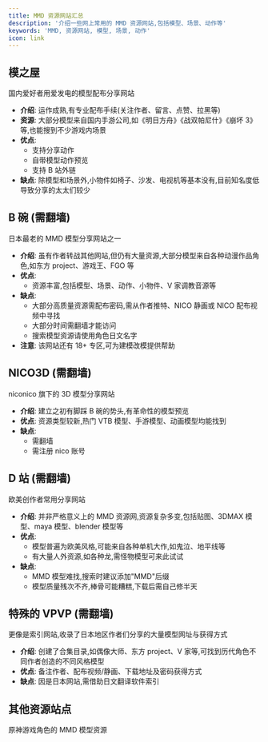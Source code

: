 ```yaml
---
title: MMD 资源网站汇总
description: '介绍一些网上常用的 MMD 资源网站,包括模型、场景、动作等'
keywords: 'MMD, 资源网站, 模型, 场景, 动作'
icon: link
---
```



## 模之屋

<Card title="模之屋" icon="house" href="https://www.aplaybox.com/">
  国内爱好者用爱发电的模型配布分享网站
</Card>

- **介绍**: 运作成熟,有专业配布手续(关注作者、留言、点赞、拉黑等)
- **资源**: 大部分模型来自国内手游公司,如《明日方舟》《战双帕尼什》《崩坏 3》等,也能搜到不少游戏内场景
- **优点**: 
  - 支持分享动作
  - 自带模型动作预览
  - 支持 B 站外链
- **缺点**: 除模型和场景外,小物件如椅子、沙发、电视机等基本没有,目前知名度低导致分享的太太们较少

## B 碗 (需翻墙)

<Card title="B 碗" icon="bowl-food" href="https://bowlroll.net/file/index">
  日本最老的 MMD 模型分享网站之一
</Card>

- **介绍**: 虽有作者转战其他网站,但仍有大量资源,大部分模型来自各种动漫作品角色,如东方 project、游戏王、FGO 等
- **优点**: 
  - 资源丰富,包括模型、场景、动作、小物件、V 家调教音源等
- **缺点**: 
  - 大部分高质量资源需配布密码,需从作者推特、NICO 静画或 NICO 配布视频中寻找
  - 大部分时间需翻墙才能访问
  - 搜索模型资源请使用角色日文名字
- **注意**: 该网站还有 18+ 专区,可为建模改模提供帮助

## NICO3D (需翻墙)

<Card title="NICO3D" icon="n" href="https://3d.nicovideo.jp/?header">
  niconico 旗下的 3D 模型分享网站
</Card>

- **介绍**: 建立之初有脚踩 B 碗的势头,有革命性的模型预览
- **优点**: 资源类型较新,热门 VTB 模型、手游模型、动画模型均能找到
- **缺点**: 
  - 需翻墙
  - 需注册 nico 账号

## D 站 (需翻墙)

<Card title="DeviantArt" icon="d" href="https://www.deviantart.com/">
  欧美创作者常用分享网站
</Card>

- **介绍**: 并非严格意义上的 MMD 资源网,资源复杂多变,包括贴图、3DMAX 模型、maya 模型、blender 模型等
- **优点**: 
  - 模型普遍为欧美风格,可能来自各种单机大作,如鬼泣、地平线等
  - 有大量人外资源,如各种龙,需怪物模型可来此试试
- **缺点**: 
  - MMD 模型难找,搜索时建议添加"MMD"后缀
  - 模型质量残次不齐,棒骨可能糟糕,下载后需自己修半天

## 特殊的 VPVP (需翻墙)

<Card title="VPVP Wiki" icon="v" href="https://w.atwiki.jp/vpvpwiki/pages/13.html">
  更像是索引网站,收录了日本地区作者们分享的大量模型网址与获得方式
</Card>

- **介绍**: 创建了合集目录,如偶像大师、东方 project、V 家等,可找到历代角色不同作者创造的不同风格模型
- **优点**: 备注作者、配布视频/静画、下载地址及密码获得方式
- **缺点**: 因是日本网站,需借助日文翻译软件索引

## 其他资源站点

<Card title="原神模型" icon="gamepad" href="https://www.hoyolab.com/article/118389">
  原神游戏角色的 MMD 模型资源
</Card>
